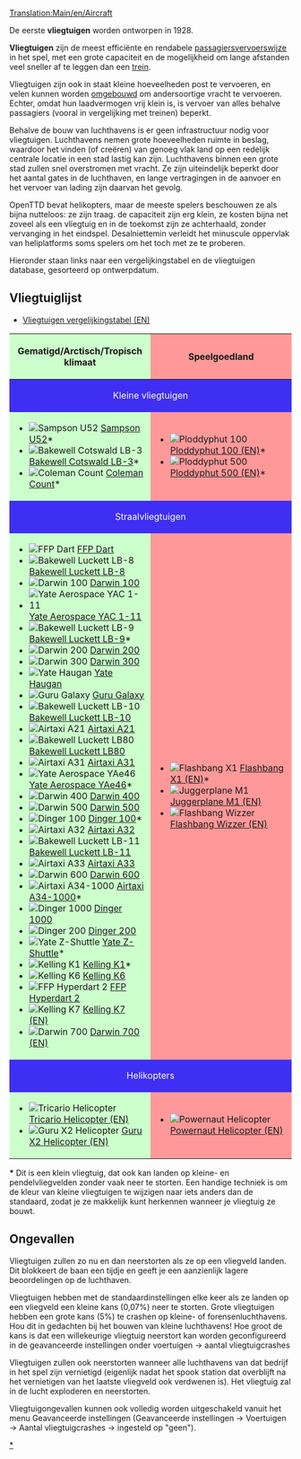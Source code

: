 [[Translation:Main/en/Aircraft]]{{en/-}}{{nl/Inhoudsopgave}}

De eerste '''vliegtuigen''' worden ontworpen in 1928.

'''Vliegtuigen''' zijn de meest efficiënte en rendabele [[Main/nl/Voertuigen|passagiersvervoerswijze]] in het spel, met een grote capaciteit en de mogelijkheid om lange afstanden veel sneller af te leggen dan een [[Main/nl/Treinen|trein]].

Vliegtuigen zijn ook in staat kleine hoeveelheden post te vervoeren, en velen kunnen worden [[Main/nl/voertuig aanpassen|omgebouwd]] om andersoortige vracht te vervoeren. Echter, omdat hun laadvermogen vrij klein is, is vervoer van alles behalve passagiers (vooral in vergelijking met treinen) beperkt.

Behalve de bouw van luchthavens is er geen infrastructuur nodig voor vliegtuigen. Luchthavens nemen grote hoeveelheden ruimte in beslag, waardoor het vinden (of creëren) van genoeg vlak land op een redelijk centrale locatie in een stad lastig kan zijn. Luchthavens binnen een grote stad zullen snel overstromen met vracht. Ze zijn uiteindelijk beperkt door het aantal gates in de luchthaven, en lange vertragingen in de aanvoer en het vervoer van lading zijn daarvan het gevolg.

OpenTTD bevat helikopters, maar de meeste spelers beschouwen ze als bijna nutteloos: ze zijn traag. de capaciteit zijn erg klein, ze kosten bijna net zoveel als een vliegtuig en in de toekomst zijn ze achterhaald, zonder vervanging in het eindspel. Desalniettemin verleidt het minuscule oppervlak van heliplatforms soms spelers om het toch met ze te proberen.

Hieronder staan ​​links naar een vergelijkingstabel en de vliegtuigen database, gesorteerd op ontwerpdatum. 

==Vliegtuiglijst==
*[[Main/en/Air Comparison|Vliegtuigen vergelijkingstabel (EN)]]

{|border="1" cellspacing="2" cellpadding="3" rules="all" style="margin:1em 1em 1em 0; border:solid 1px #AAAAAA;"
!width="50%" style="background: #ccffcc" | Gematigd/Arctisch/Tropisch klimaat
!width="50%" style="background: #ff9999" | Speelgoedland
|-
! colspan="2" style="background: #3e2ff3; color:white" align="center" | Kleine vliegtuigen
|-
| style="background: #ccffcc" |
*[[File:en/JunkersJU52.png|Sampson U52]] [[Main/nl/Sampson U52|Sampson U52]]*
*[[File:en/DouglasDC-3Dakota.png|Bakewell Cotswald LB-3]] [[Main/nl/Bakewell Cotswald LB-3|Bakewell Cotswald LB-3]]*
*[[File:en/VickersViscount.png|Coleman Count]] [[Main/nl/Coleman Count|Coleman Count]]*
| style="background: #ff9999" |
*[[File:en/Ploddyphut100.png|Ploddyphut 100]] [[Main/en/Ploddyphut 100|Ploddyphut 100 (EN)]]*
*[[File:en/Ploddyphut500.png|Ploddyphut 500]][[Main/en/Ploddyphut 500|Ploddyphut 500 (EN)]]*
|-
! colspan="2" style="background: #3e2ff3; color:white" align="center" | Straalvliegtuigen
|-
| style="background: #ccffcc" |
*[[File:en/A%C3%ABrospatialeSE-310Caravelle.png|FFP Dart]] [[Main/nl/FFP Dart|FFP Dart]]
*[[File:en/McDonnellDouglasDC-8.png|Bakewell Luckett LB-8]] [[Main/nl/Bakewell Luckett LB-8|Bakewell Luckett LB-8]]
*[[File:en/Boeing727.png|Darwin 100]] [[Main/nl/Darwin 100|Darwin 100]]
*[[File:en/BritishAerospaceBAC1-11.png|Yate Aerospace YAC 1-11]] [[Main/nl/Yate Aerospace YAC 1-11|Yate Aerospace YAC 1-11]]
*[[File:en/McDonnellDouglasDC-9.png|Bakewell Luckett LB-9]] [[Main/nl/Bakewell Luckett LB-9|Bakewell Luckett LB-9]]*
*[[File:en/Boeing737.png|Darwin 200]] [[Main/nl/Darwin 200|Darwin 200]]
*[[File:en/Boeing747.png|Darwin 300]] [[Main/nl/Darwin 300|Darwin 300]]
*[[File:en/BAC-A%C3%ABrospatialConcorde.png|Yate Haugan]] [[Main/nl/Yate Haugan|Yate Haugan]]
*[[File:en/LockheedTristar.png|Guru Galaxy]] [[Main/nl/Guru Galaxy|Guru Galaxy]]
*[[File:en/McDonnelDouglasDC-10.png|Bakewell Luckett LB-10]] [[Main/nl/Bakewell Luckett LB-10|Bakewell Luckett LB-10]]
*[[File:en/AirbusA300.png|Airtaxi A21]] [[Main/nl/Airtaxi A21|Airtaxi A21]]
*[[File:en/McDonnellDouglasMD80.png|Bakewell Luckett LB80]] [[Main/nl/Bakewell Luckett LB80|Bakewell Luckett LB80]]
*[[File:en/AirbusA300.png|Airtaxi A31]] [[Main/nl/Airtaxi A31|Airtaxi A31]]
*[[File:en/BritishAerospaceBAe46.png|Yate Aerospace YAe46]] [[Main/nl/Yate Aerospace YAe46|Yate Aerospace YAe46]]*
*[[File:en/Boeing757.png|Darwin 400]] [[Main/nl/Darwin 400|Darwin 400]]
*[[File:en/Boeing767.png|Darwin 500]] [[Main/nl/Darwin 500|Darwin 500]]
*[[File:en/Fokker100.png|Dinger 100]] [[Main/nl/Dinger 100|Dinger 100]]*
*[[File:en/AirbusA320.png|Airtaxi A32]] [[Main/nl/Airtaxi A32|Airtaxi A32]]
*[[File:en/McDonnellDouglasMD-11.png|Bakewell Luckett LB-11]] [[Main/nl/Bakewell Luckett LB-11|Bakewell Luckett LB-11]]
*[[File:en/AirbusA330.png|Airtaxi A33]] [[Main/nl/Airtaxi A33|Airtaxi A33]]
*[[File:en/AirbusA330.png|Darwin 600]] [[Main/nl/Darwin 600|Darwin 600]]
*[[File:en/AirTaxiA34-1000.png|Airtaxi A34-1000]] [[Main/nl/Airtaxi A34-1000|Airtaxi A34-1000]]*
*[[File:en/Dinger1000.png|Dinger 1000]] [[Main/nl/Dinger 1000|Dinger 1000]]
*[[File:en/Dinger200.png|Dinger 200]] [[Main/nl/Dinger 200|Dinger 200]]
*[[File:en/YateZ-Shuttle.png|Yate Z-Shuttle]] [[Main/nl/Yate Z-Shuttle|Yate Z-Shuttle]]*
*[[File:en/KellingK1.png|Kelling K1]] [[Main/nl/Kelling K1|Kelling K1]]*
*[[File:en/KellingK6.png|Kelling K6]] [[Main/nl/Kelling K6|Kelling K6]]
*[[File:en/FFPHyperdart2.png|FFP Hyperdart 2]] [[Main/nl/FFP Hyperdart 2|FFP Hyperdart 2]]
*[[File:en/KellingK7.png|Kelling K7]] [[Main/en/Kelling K7|Kelling K7 (EN)]]
*[[File:en/Darwin700.png|Darwin 700]] [[Main/en/Darwin 700|Darwin 700 (EN)]]
| style="background: #ff9999" |
*[[File:en/Flashbang X1.png|Flashbang X1]] [[Main/en/Flashbang X1|Flashbang X1 (EN)]]*
*[[File:en/JuggerplaneM1.png|Juggerplane M1]] [[Main/en/Juggerplane M1|Juggerplane M1 (EN)]]
*[[File:en/Flashbangwizzer.png|Flashbang Wizzer]] [[Main/en/Flashbang Wizzer|Flashbang Wizzer (EN)]]
|-
! colspan="2" style="background: #3e2ff3; color:white" align="center" | Helikopters
|-
| style="background: #ccffcc" |
*[[File:en/SikorskyHelicopter.png|Tricario Helicopter]] [[Main/en/Tricario Helicopter|Tricario Helicopter (EN)]]
*[[File:en/GuruX2Helicopter.png|Guru X2 Helicopter]] [[Main/en/Guru X2 Helicopter|Guru X2 Helicopter (EN)]]
| style="background: #ff9999" |
*[[File:en/Powernauthelicopter.png|Powernaut Helicopter]] [[Main/en/Powernaut Helicopter|Powernaut Helicopter (EN)]]
|}

'''*''' Dit is een klein vliegtuig, dat ook kan landen op kleine- en pendelvliegvelden zonder vaak neer te storten. Een handige techniek is om de kleur van kleine vliegtuigen te wijzigen naar iets anders dan de standaard, zodat je ze makkelijk kunt herkennen wanneer je vliegtuig ze bouwt.

==Ongevallen==

Vliegtuigen zullen zo nu en dan neerstorten als ze op een vliegveld landen. Dit blokkeert de baan een tijdje en geeft je een aanzienlijk lagere beoordelingen op de luchthaven.

Vliegtuigen hebben met de standaardinstellingen elke keer als ze landen op een vliegveld een kleine kans (0,07%) neer te storten. Grote vliegtuigen hebben een grote kans (5%) te crashen op kleine- of forensenluchthavens. Hou dit in gedachten bij het bouwen van kleine luchthavens! Hoe groot de kans is dat een willekeurige vliegtuig neerstort kan worden geconfigureerd in de geavanceerde instellingen onder voertuigen -> aantal vliegtuigcrashes

Vliegtuigen zullen ook neerstorten wanneer alle luchthavens van dat bedrijf in het spel zijn vernietigd (eigenlijk nadat het spook station dat overblijft na het vernietigen van het laatste vliegveld ook verdwenen is). Het vliegtuig zal in de lucht exploderen en neerstorten.

Vliegtuigongevallen kunnen ook volledig worden uitgeschakeld vanuit het menu Geavanceerde instellingen (Geavanceerde instellingen -> Voertuigen -> Aantal vliegtuigcrashes -> ingesteld op "geen"). 

[[Category:nl/Vliegtuigen|*]]
